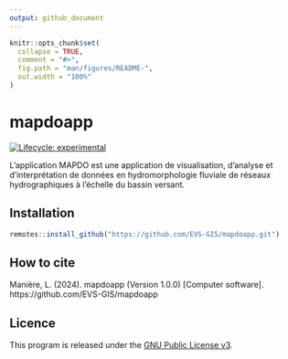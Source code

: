 ```yaml
---
output: github_document
---
```


<!-- README.md is generated from README.Rmd. Please edit that file -->

```r
knitr::opts_chunk$set(
  collapse = TRUE,
  comment = "#>",
  fig.path = "man/figures/README-",
  out.width = "100%"
)
```

# mapdoapp

<!-- badges: start -->
[![Lifecycle: experimental](https://img.shields.io/badge/lifecycle-experimental-orange.svg)](https://lifecycle.r-lib.org/articles/stages.html#experimental)
<!-- badges: end -->

L'application MAPDO est une application de visualisation, d'analyse et d'interprétation de données en hydromorphologie fluviale de réseaux hydrographiques à l'échelle du bassin versant. 


## Installation

``` r
remotes::install_github("https://github.com/EVS-GIS/mapdoapp.git")
```

## How to cite

Manière, L. (2024). mapdoapp (Version 1.0.0) [Computer software]. https://github.com/EVS-GIS/mapdoapp

## Licence

This program is released under the [GNU Public License v3](https://github.com/EVS-GIS/mapdoapp/blob/main/LICENSE).

